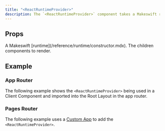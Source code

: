 ```yaml
---
title: "<ReactRuntimeProvider>"
description: The `<ReactRuntimeProvider>` component takes a Makeswift runtime and provides it to the `<Page>` component for rendering snapshots.
---
```



## Props

<ParamField query="runtime" type="Runtime" required>
  A Makeswift [runtime](/reference/runtime/constructor.mdx).
</ParamField>

<ParamField query="children" type="React.Node">
  The children components to render.
</ParamField>

## Example

### App Router

The following example shows the `<ReactRuntimeProvider>` being used in a Client Component and imported into the Root Layout in the app router.

<CodeGroup>

<AppProviders />

<AppLayout />

</CodeGroup>

### Pages Router

The following example uses a [Custom App](https://nextjs.org/docs/pages/building-your-application/routing/custom-app) to add the `<ReactRuntimeProvider>`.

<PagesApp />
